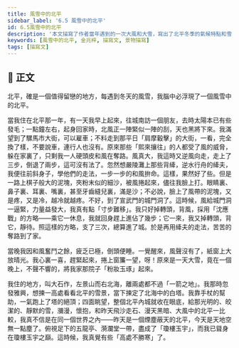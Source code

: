 ```yaml
---
title: 風雪中的北平
sidebar_label: '6.5 風雪中的北平'
id: 6.5風雪中的北平
description: '本文描寫了作者當年遇到的一次大風和大雪，寫出了北平冬季的氣候特點和雪後的壯麗景觀，抒發了對這個城市的留戀之情。'
keywords: [風雪中的北平, 金兆梓, 描寫文, 景物描寫]
tags: [描寫文]
---
```


<Author name="金兆梓" />

## 📖 正文

<div className="main-text">

北平，確是一個值得留戀的地方，每遇到冬天的風雪，我腦中必浮現了一個風雪中的北平。

當我住在北平那一年，有一天我早上起來，往城南訪一個朋友，去時太陽本已有些發毛；一點鐘左右，起身回家時，北風正一陣緊似一陣的刮，天也黑將下來。我滿望到了騾馬市大街，可以雇車；不料走到那平日「肩摩轂擊」的大街，一看，完全換了樣，不要說車，連行人也沒有。原來那些「熙來攘往」的人都受了風的威脅，躲在家裏了，只剩我一人硬頭皮和風在奪路。風真大，我這時又逆風向走，走上了三步，倒退了兩步，這可沒有法了。忽然想嚴陵灘上那些背縴，逆水行舟的縴夫，我便往前斜身子，學他們的走法，一步一步的和風拚命。這樣，果然好了些。但是一路上棋子般大的泥塊，夾粉末似的細沙，被風捲起來，儘往我臉上打。眼睛裏、鼻子裏、耳裏、嘴裏，甚至牙齒縫兒裏，滿是沙；不必說，臉上了風帶的泥塊，又是疼，又是冷，越冷就越疼。不好，到了宣武門的城門洞了。這時候，風給城門洞一逼緊，力量益發大，我真有點「寸步難移」。我只好掉轉頭，背風，採用「沈應戰」的方略——乘它一休息，我就回身趕上進佔了幾步；它一來，我又掉轉頭，背它，靜待。照這樣的方略，支了三次，總算進了城。於是再用縴夫的走法，苦苦的奪路到了家。

當晚我因和風奮鬥之餘，疲乏已極，倒頭便睡。一覺醒來，風聲沒有了，紙窗上大放晴光。我心裏一喜，趕緊起來，捲上窗簾一望，呀！原來是一天大雪，竟在一個晚上，不聲不響的，將我家那院子「粉妝玉琢」起來。

我住的地方，叫大石作，左景山而右北海，離兩處都不過「一箭之地」。我那時忽發雅興，想揀一高處看看北平的雪景，當下揀定了北海中的白塔。我靠手杖的幫助，一氣跑上了塔的絕頂；四面眺望，整個北平內城就收在眼底，給那光明的、皎潔的、靜默的雪，瀰漫，懷抱，和昨天飛沙走石、漫天黑暗、大風中的北平一比較，我真不信是在同一個世界之內——昨天是一個煙塵蔽天的北平，今天是天地空無一點塵了。俯視足下的五龍亭、漪瀾堂一帶，盡成了「瓊樓玉宇」，而我已聳身在瓊樓玉宇之巔。這時候，我真覺有些「高處不勝寒」了。


</div>

<!-- ## 💬 字詞解釋

<details>
  <summary>展開字詞</summary>

1. <span className="py-circle">粵</span> []，[]。

</details>

## 📺 影片導讀

<Tabs>
  <TabItem value="" default>
    <Youtube />
  </TabItem>
</Tabs>

## 🌈 課文賞析

## 🦹 名人小傳

## 📚 比較閱讀

## 🚀 小試牛刀


<Quiz {...{data}} /> -->
